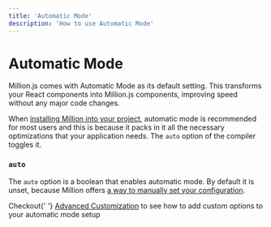 ```yaml
---
title: 'Automatic Mode'
description: 'How to use Automatic Mode'
---
```


# Automatic Mode

Million.js comes with Automatic Mode as its default setting. This transforms your React components into Million.js components, improving speed without any major code changes.

When [installing Million into your project](/docs/install), automatic mode is recommended for most users and this is because it packs in it all the necessary optimizations that your application needs. The `auto` option of the compiler toggles it.

### `auto`

The `auto` option is a boolean that enables automatic mode. By default it is unset, because Million offers [a way to manually set your configuration](/docs/install#configure-it-yourself).

<p className="font-normal text-base mt-12"> Checkout{' '} <a href="/docs/automatic-mode/advanced-customization"> Advanced Customization</a> to see how to add custom options to your automatic mode setup</p>
